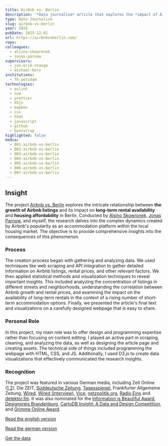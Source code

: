 ```yaml
---
title: Airbnb vs. Berlin
description: '*Data journalism* article that explores the *impact of Airbnb* on the housing market in Berlin'
type: Data Journalism
slug: airbnb-vs-berlin
year: 2015
pubDate: 2015-12-01
url: https://airbnbvsberlin.com/
repo: 
colleagues:
  - alsino-skowronek
  - jonas-parnow
supervisors:
  - jan-erik-stange
  - michael-horz
institutions:
  - fh-potsdam
technologies:
  - eslint
  - nvm
  - prettier
  - d3js
  - mapbox
  - css
  - html
  - javascript
  - github
  - bootstrap
highlighted: false
media:
  - 001-airbnb-vs-berlin
  - 002-airbnb-vs-berlin
  - 003-airbnb-vs-berlin
  - 004-airbnb-vs-berlin
  - 005-airbnb-vs-berlin
  - 006-airbnb-vs-berlin
  - 007-airbnb-vs-berlin
---
```


## Insight

The project [Airbnb vs. Berlin](https://airbnbvsberlin.com/) explores the intricate relationship between **the growth of Airbnb listings** and its impact on **long-term rental availability** and **housing affordability** in Berlin. Conducted by [Alsino Skowronek,](https://alsino.io/) [Jonas Parnow](https://jonasparnow.com/), and myself, the research delves into the complex dynamics created by Airbnb's popularity as an accommodation platform within the local housing market. The objective is to provide comprehensive insights into the consequences of this phenomenon.

### Process

The creation process began with gathering and analyzing data. We used techniques like web scraping and API integration to gather detailed information on Airbnb listings, rental prices, and other relevant factors. We then applied statistical methods and visualization techniques to reveal important insights. This included analyzing the concentration of listings in different streets and neighborhoods, understanding the correlation between Airbnb growth and rental prices, and examining the impact on the availability of long-term rentals in the context of a rising number of short-term accommodation options. Finally, we presented the article's final text and visualizations on a carefully designed webpage that is easy to share.

### Personal Role

In this project, my main role was to offer design and programming expertise rather than focusing on content editing. I played an active part in scraping, cleaning, and analyzing the data, as well as designing the article page and creating assets. The technical side of things included programming the webpage with HTML, CSS, and JS. Additionally, I used D3.js to create data visualizations that effectively communicated the research insights.

### Recognition

The project was featured in various German media, including Zeit Online ([1](http://blog.zeit.de/teilchen/2015/03/19/berlin-vs-airbnb-die-wahrheit-zahlen/),[2](http://www.zeit.de/wirtschaft/unternehmen/2016-04/airbnb-berlin-ferienwohnungen-vermieten-zweckentfremdung-gesetz)), Die ZEIT, [Süddeutsche Zeitung](http://jetzt.sueddeutsche.de/texte/anzeigen/592197/Macht-AirBnB-die-Mieten-teurer), [Tagesspiegel](http://utf.rdir.de/form.do?agnCI=875&agnFN=fullview&agnUID=A.B.x0w.fsL.BKJjf.FwMPK4OCYdYwIa2mJb8XWw), Frankfurter Allgemeine Zeitung, [Wired](https://www.wired.de/collection/latest/airbnb-beeinflusst-den-mietspiegel-berlins), [Wired (Interview)](https://www.wired.de/collection/latest/die-macher-von-airbnb-vs-berlin-im-interview), [Vice](http://motherboard.vice.com/de/blog/drei-potsdamer-studenten-beweisen-wie-airbnb-den-wohnungsmarkt-kaputt-macht-3423), [netzpolitik.org](http://netzpolitik.org/), [Radio Eins](http://www.radioeins.de/programm/sendungen/der_schoene_morgen/heimat-gesucht/airbnbvsberlin.html) and [detektor.fm](http://detektor.fm/). It was also nominated for the [Information is Beautiful Award](http://www.informationisbeautifulawards.com/showcase/697-airbnb-vs-berlin), [Designpreis Brandenburg](https://www.fh-potsdam.de/studieren/design/oeffentlichkeit/news/news-detail/artikel/designer-und-designerinnen-der-fh-potsdam-mehrfach-fuer-den-designpreis-brandenburg-nominiert/), [CartoDB Insight: A Data and Design Competition](https://carto.com/blog/insight-finalists-5), and [Grimme Online Award](http://blog.grimme-online-award.de/2016/05/airbnbvsberlin/#more-5702).

[Read the english version](https://airbnbvsberlin.com/)

[Read the german version](https://airbnbvsberlin.de/)

[Get the data](https://airbnbvsberlin.com/#footer)
